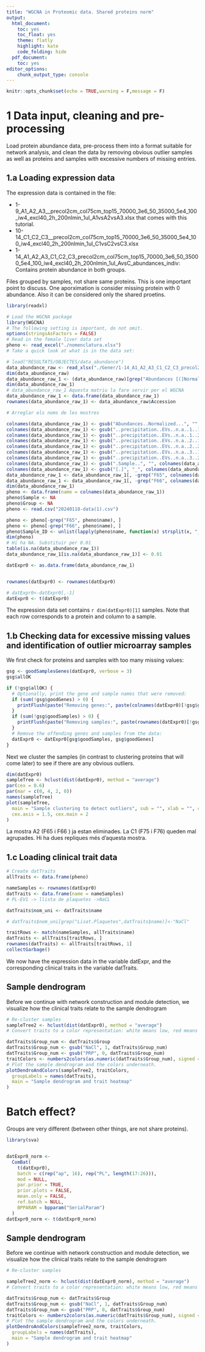 ```yaml
---
title: "WGCNA in Proteomic data. Shared proteins norm"
output:
  html_document:
    toc: yes
    toc_float: yes
    theme: flatly
    highlight: kate
    code_folding: hide
  pdf_document:
    toc: yes
editor_options:
    chunk_output_type: console
---
```


```r
knitr::opts_chunk$set(echo = TRUE,warning = F,message = F)
```

# 1 Data input, cleaning and pre-processing

Load protein abundance data, pre-process them into a format suitable for network analysis, and clean the data by removing obvious outlier samples as well as proteins and samples with excessive numbers of missing entries.

## 1.a Loading expression data

The expression data is contained in the file:

  *   1-9_A1_A2_A3__precol2cm_col75cm_top15_70000_3e6_50_35000_5e4_100_iw4_excl40_2h_200nlmin_1ul_A1vsA2vsA3.xlsx that comes with this tutorial.
  *   10-14_C1_C2_C3__precol2cm_col75cm_top15_70000_3e6_50_35000_5e4_100_iw4_excl40_2h_200nlmin_1ul_C1vsC2vsC3.xlsx
  *   1-14_A1_A2_A3_C1_C2_C3_precol2cm_col75cm_top15_70000_3e6_50_35000_5e4_100_iw4_excl40_2h_200nlmin_1ul_AvsC_abundances_indiv: Contains protein abundance in both  groups.
  

Files grouped by samples, not share same proteins. This is one important point to discuss. One aporximation is consider missing protein with 0 abundance. Also it can be considered only the shared proetins.

```r
library(readxl)

# Load the WGCNA package
library(WGCNA)
# The following setting is important, do not omit.
options(stringsAsFactors = FALSE)
# Read in the female liver data set
pheno <- read_excel("./nomenclatura.xlsx")
# Take a quick look at what is in the data set:

# load("RESULTATS/OBJECTES/data_abundance")
data_abundance_raw <- read_xlsx("./Gener/1-14_A1_A2_A3_C1_C2_C3_precol2cm_col75cm_top15_70000_3e6_50_35000_5e4_100_iw4_excl40_2h_200nlmin_1ul_AvsC_abundances_indiv(1).xlsx")
dim(data_abundance_raw)
data_abundance_raw_1 <- (data_abundance_raw)[grep("Abundances [(]Normalized)", colnames(data_abundance_raw))]
dim(data_abundance_raw_1)
# data_abundance_raw_1 Aquesta matriu la fare servir per el WGCNA
data_abundance_raw_1 <- data.frame(data_abundance_raw_1)
rownames(data_abundance_raw_1) <- data_abundance_raw$Accession

# Arreglar els noms de les mostres

colnames(data_abundance_raw_1) <- gsub("Abundances..Normalized...", "", colnames(data_abundance_raw_1))
colnames(data_abundance_raw_1) <- gsub("..precipitation..EVs..n.a..1..1..", "", colnames(data_abundance_raw_1))
colnames(data_abundance_raw_1) <- gsub("..precipitation..EVs..n.a..1..2..", "", colnames(data_abundance_raw_1))
colnames(data_abundance_raw_1) <- gsub("..precipitation..EVs..n.a..2..1..", "", colnames(data_abundance_raw_1))
colnames(data_abundance_raw_1) <- gsub("..precipitation..EVs..n.a..2..2..", "", colnames(data_abundance_raw_1))
colnames(data_abundance_raw_1) <- gsub("..precipitation..EVs..n.a..3..1..", "", colnames(data_abundance_raw_1))
colnames(data_abundance_raw_1) <- gsub("..precipitation..EVs..n.a..3..2..", "", colnames(data_abundance_raw_1))
colnames(data_abundance_raw_1) <- gsub(".Sample..", "", colnames(data_abundance_raw_1))
colnames(data_abundance_raw_1) <- gsub("[.]", "_", colnames(data_abundance_raw_1))
data_abundance_raw_1 <- data_abundance_raw_1[, -grep("F65", colnames(data_abundance_raw_1))]
data_abundance_raw_1 <- data_abundance_raw_1[, -grep("F66", colnames(data_abundance_raw_1))]
dim(data_abundance_raw_1)
pheno <- data.frame(name = colnames(data_abundance_raw_1))
pheno$Sample <- NA
pheno$Group <- NA
pheno <- read.csv("20240118-data(1).csv")

pheno <- pheno[-grep("F65", pheno$name), ]
pheno <- pheno[-grep("F66", pheno$name), ]
pheno$Sample_ID <- unlist(lapply(pheno$name, function(x) strsplit(x, "_")[[1]][1]))
dim(pheno)
# Hi ha NA. Substituir per 0.01
table(is.na(data_abundance_raw_1))
data_abundance_raw_1[is.na(data_abundance_raw_1)] <- 0.01

datExpr0 <- as.data.frame(data_abundance_raw_1)


rownames(datExpr0) <- rownames(datExpr0)

# datExpr0<-datExpr0[,-1]
datExpr0 <- t(datExpr0)
```


The expression data set contains `r dim(datExpr0)[1]`  samples.  Note that each row corresponds to a protein and column to a sample.


## 1.b Checking data for excessive missing values and identification of outlier microarray samples

We first check for proteins and samples with too many missing values:

```r
gsg <- goodSamplesGenes(datExpr0, verbose = 3)
gsg$allOK

if (!gsg$allOK) {
  # Optionally, print the gene and sample names that were removed:
  if (sum(!gsg$goodGenes) > 0) {
    printFlush(paste("Removing genes:", paste(colnames(datExpr0)[!gsg$goodGenes], collapse = ", ")))
  }
  if (sum(!gsg$goodSamples) > 0) {
    printFlush(paste("Removing samples:", paste(rownames(datExpr0)[!gsg$goodSamples], collapse = ", ")))
  }
  # Remove the offending genes and samples from the data:
  datExpr0 <- datExpr0[gsg$goodSamples, gsg$goodGenes]
}
```

Next we cluster the samples (in contrast to clustering proteins that will come later) to see if there are any obvious outliers.

```r
dim(datExpr0)
sampleTree <- hclust(dist(datExpr0), method = "average")
par(cex = 0.6)
par(mar = c(0, 4, 2, 0))
names(sampleTree)
plot(sampleTree,
  main = "Sample clustering to detect outliers", sub = "", xlab = "", cex.lab = 1.5,
  cex.axis = 1.5, cex.main = 2
)
```

La mostra A2 (F65 i F66 ) ja estan eliminades. La C1 (F75 i F76) queden mal agrupades. Hi ha dues repliques més d'aquesta mostra.

## 1.c Loading clinical trait data

```r
# Create datTraits
allTraits <- data.frame(pheno)

nameSamples <- rownames(datExpr0)
datTraits <- data.frame(name = nameSamples)
# PL-EV1 -> llista de plaquetes ->NaCL

datTraits$nom_uni <- datTraits$name

# datTraits$nom_uni[grep("Lisat.Plaquetes",datTraits$name)]<-"NaCl"

traitRows <- match(nameSamples, allTraits$name)
datTraits <- allTraits[traitRows, ]
rownames(datTraits) <- allTraits[traitRows, 1]
collectGarbage()
```

We now have the expression data in the variable datExpr, and the corresponding clinical traits in the variable datTraits. 

## Sample dendrogram

Before we continue with network construction and module detection, we visualize how the clinical traits
relate to the sample dendrogram


```r
# Re-cluster samples
sampleTree2 <- hclust(dist(datExpr0), method = "average")
# Convert traits to a color representation: white means low, red means high, grey means missing entry

datTraits$Group_num <- datTraits$Group
datTraits$Group_num <- gsub("NaCl", 1, datTraits$Group_num)
datTraits$Group_num <- gsub("PRP", 0, datTraits$Group_num)
traitColors <- numbers2colors(as.numeric(datTraits$Group_num), signed = FALSE)
# Plot the sample dendrogram and the colors underneath.
plotDendroAndColors(sampleTree2, traitColors,
  groupLabels = names(datTraits),
  main = "Sample dendrogram and trait heatmap"
)
```



# Batch effect?

Groups are very different (between other things, are not share proteins). 


```r
library(sva)


datExpr0_norm <-
  ComBat(
    t(datExpr0),
    batch = c(rep("ap", 16), rep("PL", length(17:26))),
    mod = NULL,
    par.prior = TRUE,
    prior.plots = FALSE,
    mean.only = FALSE,
    ref.batch = NULL,
    BPPARAM = bpparam("SerialParam")
  )
datExpr0_norm <- t(datExpr0_norm)
```


## Sample dendrogram

Before we continue with network construction and module detection, we visualize how the clinical traits
relate to the sample dendrogram


```r
# Re-cluster samples

sampleTree2_norm <- hclust(dist(datExpr0_norm), method = "average")
# Convert traits to a color representation: white means low, red means high, grey means missing entry

datTraits$Group_num <- datTraits$Group
datTraits$Group_num <- gsub("NaCl", 1, datTraits$Group_num)
datTraits$Group_num <- gsub("PRP", 0, datTraits$Group_num)
traitColors <- numbers2colors(as.numeric(datTraits$Group_num), signed = FALSE)
# Plot the sample dendrogram and the colors underneath.
plotDendroAndColors(sampleTree2_norm, traitColors,
  groupLabels = names(datTraits),
  main = "Sample dendrogram and trait heatmap"
)
```
